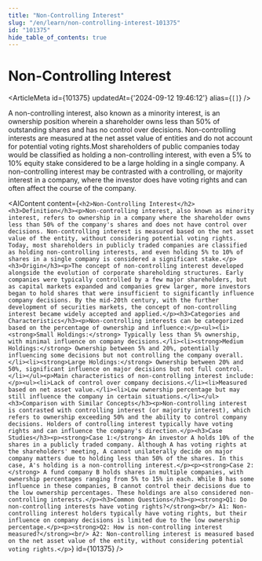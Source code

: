 ```yaml
---
title: "Non-Controlling Interest"
slug: "/en/learn/non-controlling-interest-101375"
id: "101375"
hide_table_of_contents: true
---
```



# Non-Controlling Interest

<ArticleMeta id={101375} updatedAt={'2024-09-12 19:46:12'} alias={`[]`} />
<div className='border-solid border-b border-t-0 my-4 border-[var(--ifm-color-gray-300)]' />

A non-controlling interest, also known as a minority interest, is an ownership position wherein a shareholder owns less than 50% of outstanding shares and has no control over decisions. Non-controlling interests are measured at the net asset value of entities and do not account for potential voting rights.Most shareholders of public companies today would be classified as holding a non-controlling interest, with even a 5% to 10% equity stake considered to be a large holding in a single company. A non-controlling interest may be contrasted with a controlling, or majority interest in a company, where the investor does have voting rights and can often affect the course of the company.

<AIContent content={`<h2>Non-Controlling Interest</h2><h3>Definition</h3><p>Non-controlling interest, also known as minority interest, refers to ownership in a company where the shareholder owns less than 50% of the company's shares and does not have control over decisions. Non-controlling interest is measured based on the net asset value of the entity, without considering potential voting rights. Today, most shareholders in publicly traded companies are classified as holding non-controlling interests, and even holding 5% to 10% of shares in a single company is considered a significant stake.</p><h3>Origin</h3><p>The concept of non-controlling interest developed alongside the evolution of corporate shareholding structures. Early companies were typically controlled by a few major shareholders, but as capital markets expanded and companies grew larger, more investors began to hold shares that were insufficient to significantly influence company decisions. By the mid-20th century, with the further development of securities markets, the concept of non-controlling interest became widely accepted and applied.</p><h3>Categories and Characteristics</h3><p>Non-controlling interests can be categorized based on the percentage of ownership and influence:</p><ul><li><strong>Small Holdings:</strong> Typically less than 5% ownership, with minimal influence on company decisions.</li><li><strong>Medium Holdings:</strong> Ownership between 5% and 20%, potentially influencing some decisions but not controlling the company overall.</li><li><strong>Large Holdings:</strong> Ownership between 20% and 50%, significant influence on major decisions but not full control.</li></ul><p>Main characteristics of non-controlling interest include:</p><ul><li>Lack of control over company decisions.</li><li>Measured based on net asset value.</li><li>Low ownership percentage but may still influence the company in certain situations.</li></ul><h3>Comparison with Similar Concepts</h3><p>Non-controlling interest is contrasted with controlling interest (or majority interest), which refers to ownership exceeding 50% and the ability to control company decisions. Holders of controlling interest typically have voting rights and can influence the company's direction.</p><h3>Case Studies</h3><p><strong>Case 1:</strong> An investor A holds 10% of the shares in a publicly traded company. Although A has voting rights at the shareholders' meeting, A cannot unilaterally decide on major company matters due to holding less than 50% of the shares. In this case, A's holding is a non-controlling interest.</p><p><strong>Case 2:</strong> A fund company B holds shares in multiple companies, with ownership percentages ranging from 5% to 15% in each. While B has some influence in these companies, B cannot control their decisions due to the low ownership percentages. These holdings are also considered non-controlling interests.</p><h3>Common Questions</h3><p><strong>Q1: Do non-controlling interests have voting rights?</strong><br/> A1: Non-controlling interest holders typically have voting rights, but their influence on company decisions is limited due to the low ownership percentage.</p><p><strong>Q2: How is non-controlling interest measured?</strong><br/> A2: Non-controlling interest is measured based on the net asset value of the entity, without considering potential voting rights.</p>`} id={101375} />
